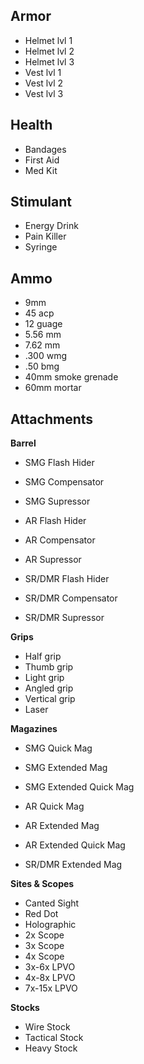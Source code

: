 ## Armor

- Helmet lvl 1
- Helmet lvl 2
- Helmet lvl 3
- Vest lvl 1
- Vest lvl 2
- Vest lvl 3

## Health

- Bandages
- First Aid
- Med Kit

## Stimulant

- Energy Drink
- Pain Killer
- Syringe 

## Ammo

- 9mm
- 45 acp
- 12 guage
- 5.56 mm
- 7.62 mm
- .300 wmg
- .50 bmg
- 40mm smoke grenade
- 60mm mortar

## Attachments

**Barrel**  

- SMG Flash Hider
- SMG Compensator
- SMG Supressor

- AR Flash Hider
- AR Compensator
- AR Supressor

- SR/DMR Flash Hider
- SR/DMR Compensator
- SR/DMR Supressor

**Grips**  

- Half grip
- Thumb grip
- Light grip
- Angled grip
- Vertical grip
- Laser

**Magazines**  

- SMG Quick Mag
- SMG Extended Mag
- SMG Extended Quick Mag

- AR Quick Mag
- AR Extended Mag
- AR Extended Quick Mag

- SR/DMR Extended Mag

**Sites & Scopes**  

- Canted Sight
- Red Dot
- Holographic
- 2x Scope
- 3x Scope
- 4x Scope
- 3x-6x LPVO
- 4x-8x LPVO
- 7x-15x LPVO

**Stocks**  

- Wire Stock
- Tactical Stock
- Heavy Stock